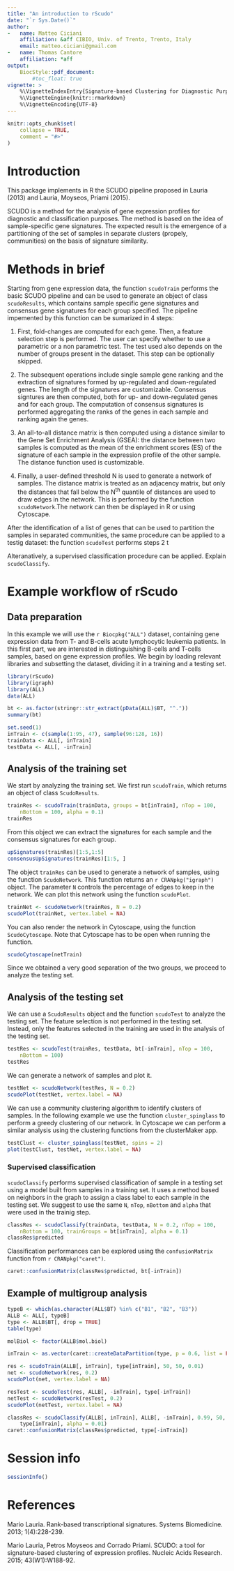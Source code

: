 ```yaml
---
title: "An introduction to rScudo"
date: "`r Sys.Date()`"
author:
-   name: Matteo Ciciani
    affiliation: &aff CIBIO, Univ. of Trento, Trento, Italy
    email: matteo.ciciani@gmail.com
-   name: Thomas Cantore
    affiliation: *aff
output:
    BiocStyle::pdf_document:
        #toc_float: true
vignette: >
    %\VignetteIndexEntry{Signature-based Clustering for Diagnostic Purposes}
    %\VignetteEngine{knitr::rmarkdown}
    %\VignetteEncoding{UTF-8}
---
```


```r
knitr::opts_chunk$set(
    collapse = TRUE,
    comment = "#>"
)
```

# Introduction

This package implements in R the SCUDO pipeline proposed in Lauria (2013) and
Lauria, Moyseos, Priami (2015).

SCUDO is a method for the analysis of gene expression profiles for diagnostic
and classification purposes. The method is based on the idea of
sample-specific gene signatures. The expected result is the emergence of a
partitioning of the set of samples in separate clusters (propely, communities)
on the basis of signature similarity.

# Methods in brief

Starting from gene expression data, the function `scudoTrain` performs the basic
SCUDO pipeline and can be used to generate an object of class `scudoResults`,
which contains sample specific gene signatures and consensus gene signatures for
each group specified. The pipeline impemented by this function can be sumarized
in 4 steps:

1. First, fold-changes are computed for each gene. Then, a feature selection
step is performed. The user can specify whether to use a parametric or a non
parametric test. The test used also depends on the number of groups present in
the dataset. This step can be optionally skipped.

2. The subsequent operations include single sample gene ranking and the
extraction of signatures formed by up-regulated and down-regulated genes. The
length of the signatures are customizable. Consensus signtures are then
computed, both for up- and down-regulated genes and for each group. The
computation of consensus signatures is performed aggregating the ranks of the
genes in each sample and ranking again the genes.

3. An all-to-all distance matrix is then computed using a distance similar to
the Gene Set Enrichment Analysis (GSEA): the distance between two samples is
computed as the mean of the enrichment scores (ES) of the signature of each
sample in the expression profile of the other sample. The distance function used
is customizable.

4. Finally, a user-defined threshold N is used to generate a network of samples.
The distance matrix is treated as an adjacency matrix, but only the distances
that fall below the N^th^ quantile of distances are used to draw edges in the
network. This is performed by the function `scudoNetwork`.The network can then
be displayed in R or using Cytoscape.

After the identification of a list of genes that can be used to partition the
samples in separated communities, the same procedure can be applied to a testig
dataset: the function `scudoTest` performs steps 2 t

Alteranatively, a supervised classification procedure can be applied. Explain
`scudoClassify`.

# Example workflow of rScudo

## Data preparation

In this example we will use the `r Biocpkg("ALL")` dataset, containing gene
expression data from T- and B-cells acute lymphocytic leukemia patients. In this
first part, we are interested in distinguishing B-cells and T-cells samples,
based on gene expression profiles. We begin by loading relevant libraries and
subsetting the dataset, dividing it in a training and a testing set.

```r
library(rScudo)
library(igraph)
library(ALL)
data(ALL)

bt <- as.factor(stringr::str_extract(pData(ALL)$BT, "^."))
summary(bt)

set.seed(1)
inTrain <- c(sample(1:95, 47), sample(96:128, 16))
trainData <- ALL[, inTrain]
testData <- ALL[, -inTrain]
```

## Analysis of the training set

We start by analyzing the training set. We first run `scudoTrain`, which returns
an object of class `ScudoResults`.

```r
trainRes <- scudoTrain(trainData, groups = bt[inTrain], nTop = 100,
    nBottom = 100, alpha = 0.1)
trainRes
```

From this object we can extract the signatures for each sample and the consensus
signatures for each group.

```r
upSignatures(trainRes)[1:5,1:5]
consensusUpSignatures(trainRes)[1:5, ]
```

The object `trainRes` can be used to generate a network of samples, using the
function `ScudoNetwork`. This function returns an `r CRANpkg("igraph")` object.
The parameter `N` controls the percentage of edges to keep in the network. We
can plot this network using the function `scudoPlot`.

```r
trainNet <- scudoNetwork(trainRes, N = 0.2)
scudoPlot(trainNet, vertex.label = NA)
```

You can also render the network in Cytoscape, using the function
`ScudoCytoscape`. Note that Cytoscape has to be open when running the function.

```r
scudoCytoscape(netTrain)
```

Since we obtained a very good separation of the two groups, we proceed to
analyze the testing set.

## Analysis of the testing set

We can use a `ScudoResults` object and the function `scudoTest` to analyze the
testing set. The feature selection is not performed in the testing set. Instead,
only the features selected in the training are used in the analysis of the
testing set.

```r
testRes <- scudoTest(trainRes, testData, bt[-inTrain], nTop = 100,
    nBottom = 100)
testRes
```

We can generate a network of samples and plot it.

```r
testNet <- scudoNetwork(testRes, N = 0.2)
scudoPlot(testNet, vertex.label = NA)
```

We can use a community clustering algorithm to identify clusters of samples. In
the following example we use the function `cluster_spinglass` to perform a
greedy clustering of our network. In Cytoscape we can perform a similar analysis
using the clustering functions from the clusterMaker app.

```r
testClust <- cluster_spinglass(testNet, spins = 2)
plot(testClust, testNet, vertex.label = NA)
```

### Supervised classification

`scudoClassify` performs supervised classification of sample in a testing set
using a model built from samples in a training set. It uses a method based on
neighbors in the graph to assign a class label to each sample in the testing
set. We suggest to use the same `N`, `nTop`, `nBottom` and `alpha` that were
used in the trainig step.

```r
classRes <- scudoClassify(trainData, testData, N = 0.2, nTop = 100,
    nBottom = 100, trainGroups = bt[inTrain], alpha = 0.1)
classRes$predicted
```

Classification performances can be explored using the `confusionMatrix` function
from `r CRANpkg("caret")`.

```r
caret::confusionMatrix(classRes$predicted, bt[-inTrain])
```

## Example of multigroup analysis

```r
typeB <- which(as.character(ALL$BT) %in% c("B1", "B2", "B3"))
ALLB <- ALL[, typeB]
type <- ALLB$BT[, drop = TRUE]
table(type)

molBiol <- factor(ALLB$mol.biol)

inTrain <- as.vector(caret::createDataPartition(type, p = 0.6, list = FALSE))
```

```r
res <- scudoTrain(ALLB[, inTrain], type[inTrain], 50, 50, 0.01)
net <- scudoNetwork(res, 0.2)
scudoPlot(net, vertex.label = NA)
```

```r
resTest <- scudoTest(res, ALLB[, -inTrain], type[-inTrain])
netTest <- scudoNetwork(resTest, 0.2)
scudoPlot(netTest, vertex.label = NA)
```

```r
classRes <- scudoClassify(ALLB[, inTrain], ALLB[, -inTrain], 0.99, 50, 50,
    type[inTrain], alpha = 0.01)
caret::confusionMatrix(classRes$predicted, type[-inTrain])
```

# Session info

```r
sessionInfo()
```

# References

Mario Lauria. Rank-based transcriptional signatures. Systems Biomedicine. 2013;
1(4):228-239.

Mario Lauria, Petros Moyseos and Corrado Priami. SCUDO: a tool for
signature-based clustering of expression profiles. Nucleic Acids Research. 2015;
43(W1):W188-92.
